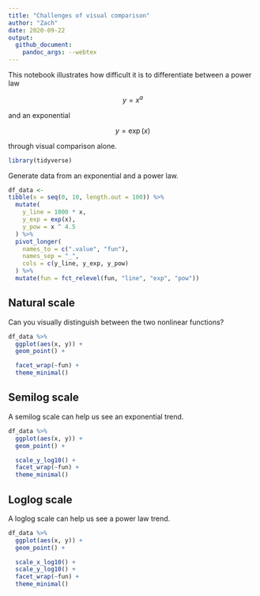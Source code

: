 ```yaml
---
title: "Challenges of visual comparison"
author: "Zach"
date: 2020-09-22
output:
  github_document:
    pandoc_args: --webtex
---
```


This notebook illustrates how difficult it is to differentiate between a power law

$$y = x^a$$

and an exponential

$$y = \exp(x)$$

through visual comparison alone.

```r
library(tidyverse)
```

Generate data from an exponential and a power law.

```r
df_data <-
tibble(x = seq(0, 10, length.out = 100)) %>%
  mutate(
    y_line = 1000 * x,
    y_exp = exp(x),
    y_pow = x ^ 4.5
  ) %>%
  pivot_longer(
    names_to = c(".value", "fun"),
    names_sep = "_",
    cols = c(y_line, y_exp, y_pow)
  ) %>%
  mutate(fun = fct_relevel(fun, "line", "exp", "pow"))
```

## Natural scale
<!-- ------------------------- -->

Can you visually distinguish between the two nonlinear functions?

```r
df_data %>%
  ggplot(aes(x, y)) +
  geom_point() +

  facet_wrap(~fun) +
  theme_minimal()
```

## Semilog scale
<!-- ------------------------- -->

A semilog scale can help us see an exponential trend.

```r
df_data %>%
  ggplot(aes(x, y)) +
  geom_point() +

  scale_y_log10() +
  facet_wrap(~fun) +
  theme_minimal()
```

## Loglog scale
<!-- ------------------------- -->

A loglog scale can help us see a power law trend.

```r
df_data %>%
  ggplot(aes(x, y)) +
  geom_point() +

  scale_x_log10() +
  scale_y_log10() +
  facet_wrap(~fun) +
  theme_minimal()
```

